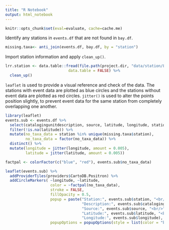 ```yaml
---
title: "R Notebook"
output: html_notebook
---
```

```r
knitr::opts_chunk$set(eval=evaluate, cache=cache.me)
```

Identify any stations in `events.df` that are not found in `bay.df`.
```r
missing.taxa<- anti_join(events.df, bay.df, by = "station")
```

Import station information and apply `clean_up()`.
```r
lrr.station <- data.table::fread(file.path(project.dir, "data/station/LivingResourcesStationHUC8.csv"),
                            data.table = FALSE) %>% 
  clean_up()

```

`leaflet` is used to provide a visual reference and check of the data. The stations with event data are plotted as blue circles and the stations without event data are plotted as red circles. `jitter()` is used to alter the points position slightly, to prevent event data for the same station from completely overlapping one another.
```r
library(leaflet)
events.sub <- events.df %>% 
  select(catalogingunitdescription, source, latitude, longitude, station) %>% 
  filter(!is.na(latitude)) %>% 
  mutate(no_taxa_data = station %in% unique(missing.taxa$station),
         no_taxa_data = factor(no_taxa_data)) %>% 
  distinct() %>% 
  mutate(longitude = jitter(longitude, amount = 0.005),
         latitude = jitter(latitude, amount = 0.005))

factpal <- colorFactor(c("blue", "red"), events.sub$no_taxa_data)

leaflet(events.sub) %>% 
  addProviderTiles(providers$CartoDB.Positron) %>% 
  addCircleMarkers( ~longitude, ~latitude,
                    color = ~factpal(no_taxa_data),
                    stroke = FALSE,
                    fillOpacity = 0.5,
                    popup = paste("Station:", events.sub$station, "<br/>",
                                  "Description:", events.sub$catalogingunitdescription, "<br/>",
                                  "Source:", events.sub$source, "<br/>",
                                  "Latitude:", events.sub$latitude, "<br/>",
                                  "Longitude:", events.sub$longitude),
                    popupOptions = popupOptions(style = list(color = "black")))

```
